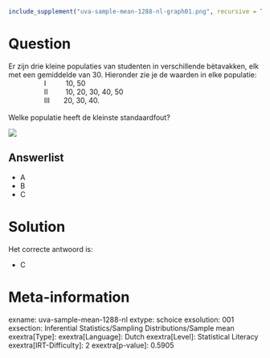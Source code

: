 ```r
include_supplement("uva-sample-mean-1288-nl-graph01.png", recursive = TRUE)
```

Question
========

Er zijn drie kleine populaties van studenten in verschillende
bètavakken, elk met een gemiddelde van 30. Hieronder zie je de waarden
in elke populatie:\
                  I          10, 50\
                  II         10, 20, 30, 40, 50\
                  III       20, 30, 40.\
\
Welke populatie heeft de kleinste standaardfout?

![](uva-sample-mean-1288-nl-graph01.png)

Answerlist
----------

* A
* B
* C

Solution
========

Het correcte antwoord is: 

* C

Meta-information
================
exname: uva-sample-mean-1288-nl
extype: schoice
exsolution: 001
exsection: Inferential Statistics/Sampling Distributions/Sample mean
exextra[Type]: 
exextra[Language]: Dutch
exextra[Level]: Statistical Literacy
exextra[IRT-Difficulty]: 2
exextra[p-value]: 0.5905
